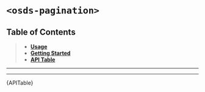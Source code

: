 

<Meta title="UI Components/Pagination [atom]/Web Component" />

# `<osds-pagination>`

## Table of Contents

> - **[Usage](#usage)**
> - **[Getting Started](#getting-started)**
> - **[API Table](#api-table)**

<hr />
<Usage />
<hr />
<div id="api-table">
  <Description>{APITable}</Description>
</div>

